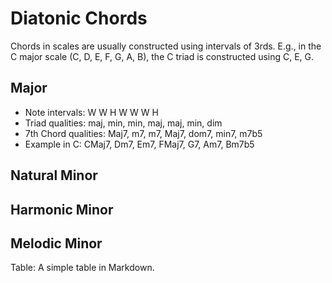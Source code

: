 # Diatonic Chords

Chords in scales are usually constructed using intervals of 3rds. E.g., in the C major scale (C, D, E, F, G, A, B), the C triad is constructed using C, E, G.

## Major {-}
- Note intervals: W W H W W W H
- Triad qualities: maj, min, min, maj, maj, min, dim
- 7th Chord qualities: Maj7, m7, m7, Maj7, dom7, min7, m7b5
- Example in C: CMaj7, Dm7, Em7, FMaj7, G7, Am7, Bm7b5

## Natural Minor {-}

## Harmonic Minor {-}

## Melodic Minor{-}

Table: A simple table in Markdown.

